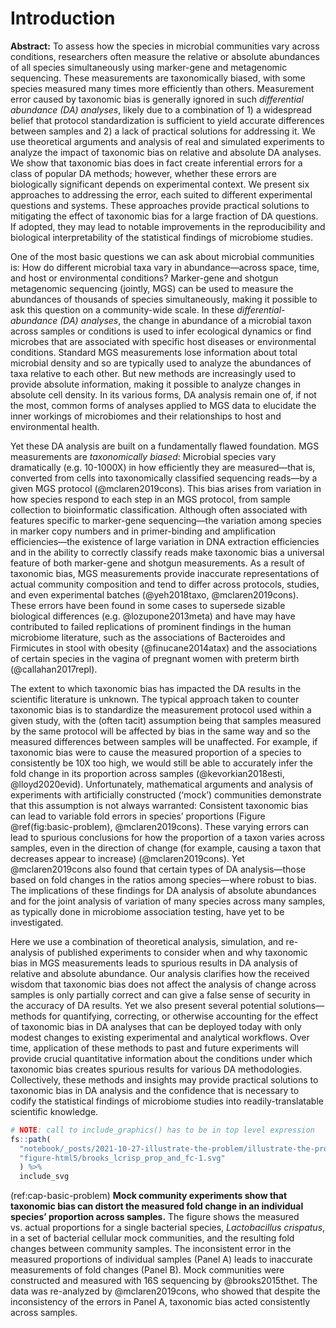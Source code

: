 # Introduction {#introduction}

::: {#abstract .rmdnote}

**Abstract:**
To assess how the species in microbial communities vary across conditions, researchers often measure the relative or absolute abundances of all species simultaneously using marker-gene and metagenomic sequencing.
These measurements are taxonomically biased, with some species measured many times more efficiently than others.
Measurement error caused by taxonomic bias is generally ignored in such _differential abundance (DA) analyses_, likely due to a combination of 1) a widespread belief that protocol standardization is sufficient to yield accurate differences between samples and 2) a lack of practical solutions for addressing it.
We use theoretical arguments and analysis of real and simulated experiments to analyze the impact of taxonomic bias on relative and absolute DA analyses.
We show that taxonomic bias does in fact create inferential errors for a class of popular DA methods; however, whether these errors are biologically significant depends on experimental context.
We present six approaches to addressing the error, each suited to different experimental questions and systems.
These approaches provide practical solutions to mitigating the effect of taxonomic bias for a large fraction of DA questions.
If adopted, they may lead to notable improvements in the reproducibility and biological interpretability of the statistical findings of microbiome studies.

:::

<!-- First paragraph: DA analysis -->
One of the most basic questions we can ask about microbial communities is: How do different microbial taxa vary in abundance—across space, time, and host or environmental conditions?
Marker-gene and shotgun metagenomic sequencing (jointly, MGS) can be used to measure the abundances of thousands of species simultaneously, making it possible to ask this question on a community-wide scale.
In these _differential-abundance (DA) analyses_, the change in abundance of a microbial taxon across samples or conditions is used to infer ecological dynamics or find microbes that are associated with specific host diseases or environmental conditions.
Standard MGS measurements lose information about total microbial density and so are typically used to analyze the abundances of taxa relative to each other.
But new methods are increasingly used to provide absolute information, making it possible to analyze changes in absolute cell density.
In its various forms, DA analysis remain one of, if not the most, common forms of analyses applied to MGS data to elucidate the inner workings of microbiomes and their relationships to host and environmental health.

<!-- P: Taxonomic bias -->
Yet these DA analysis are built on a fundamentally flawed foundation.
MGS measurements are _taxonomically biased_: Microbial species vary dramatically (e.g. 10-1000X) in how efficiently they are measured—that is, converted from cells into taxonomically classified sequencing reads—by a given MGS protocol (@mclaren2019cons).
This bias arises from variation in how species respond to each step in an MGS protocol, from sample collection to bioinformatic classification.
Although often associated with features specific to marker-gene sequencing—the variation among species in marker copy numbers and in primer-binding and amplification efficiencies—the existence of large variation in DNA extraction efficiencies and in the ability to correctly classify reads make taxonomic bias a universal feature of both marker-gene and shotgun measurements.
As a result of taxonomic bias, MGS measurements provide inaccurate representations of actual community composition and tend to differ across protocols, studies, and even experimental batches (@yeh2018taxo, @mclaren2019cons).
These errors have been found in some cases to supersede sizable biological differences (e.g. @lozupone2013meta) and have may have contributed to failed replications of prominent findings in the human microbiome literature, such as the associations of Bacteroides and Firmicutes in stool with obesity (@finucane2014atax) and the associations of certain species in the vagina of pregnant women with preterm birth (@callahan2017repl).

<!-- P: Taxonomic bias and DA -->
The extent to which taxonomic bias has impacted the DA results in the scientific literature is unknown.
The typical approach taken to counter taxonomic bias is to standardize the measurement protocol used within a given study, with the (often tacit) assumption being that samples measured by the same protocol will be affected by bias in the same way and so the measured differences between samples will be unaffected.
For example, if taxonomic bias were to cause the measured proportion of a species to consistently be 10X too high, we would still be able to accurately infer the fold change in its proportion across samples (@kevorkian2018esti, @lloyd2020evid).
Unfortunately, mathematical arguments and analysis of experiments with artificially constructed ('mock') communities demonstrate that this assumption is not always warranted: 
Consistent taxonomic bias can lead to variable fold errors in species' proportions (Figure \@ref(fig:basic-problem), @mclaren2019cons).
These varying errors can lead to spurious conclusions for how the proportion of a taxon varies across samples, even in the direction of change (for example, causing a taxon that decreases appear to increase) (@mclaren2019cons).
Yet @mclaren2019cons also found that certain types of DA analysis---those based on fold changes in the ratios among species---where robust to bias.
The implications of these findings for DA analysis of absolute abundances and for the joint analysis of variation of many species across many samples, as typically done in microbiome association testing, have yet to be investigated.

<!-- P: Objective and summary of the present article -->

Here we use a combination of theoretical analysis, simulation, and re-analysis of published experiments to consider when and why taxonomic bias in MGS measurements leads to spurious results in DA analysis of relative and absolute abundance.
Our analysis clarifies how the received wisdom that taxonomic bias does not affect the analysis of change across samples is only partially correct and can give a false sense of security in the accuracy of DA results.
Yet we also present several potential solutions---methods for quantifying, correcting, or otherwise accounting for the effect of taxonomic bias in DA analyses that can be deployed today with only modest changes to existing experimental and analytical workflows.
Over time, application of these methods to past and future experiments will provide crucial quantitative information about the conditions under which taxonomic bias creates spurious results for various DA methodologies.
Collectively, these methods and insights may provide practical solutions to taxonomic bias in DA analysis and the confidence that is necessary to codify the statistical findings of microbiome studies into readily-translatable scientific knowledge.

<!-- begin figure -->

```r
# NOTE: call to include_graphics() has to be in top level expression
fs::path(
  "notebook/_posts/2021-10-27-illustrate-the-problem/illustrate-the-problem_files", 
  "figure-html5/brooks_lcrisp_prop_and_fc-1.svg"
  ) %>%
  include_svg
```

(ref:cap-basic-problem) **Mock community experiments show that taxonomic bias can distort the measured fold change in an individual species' proportion across samples.** The figure shows the measured vs. actual proportions for a single bacterial species, _Lactobacillus crispatus_, in a set of bacterial cellular mock communities, and the resulting fold changes between community samples. The inconsistent error in the measured proportions of individual samples (Panel A) leads to inaccurate measurements of fold changes (Panel B). Mock communities were constructed and measured with 16S sequencing by @brooks2015thet. The data was re-analyzed by @mclaren2019cons, who showed that despite the inconsistency of the errors in Panel A, taxonomic bias acted consistently across samples.

<!-- end figure -->
